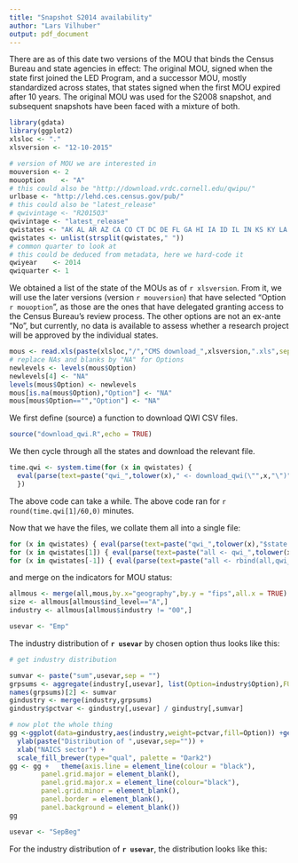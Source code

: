 ```yaml
---
title: "Snapshot S2014 availability"
author: "Lars Vilhuber"
output: pdf_document
---
```


There are as of this date two versions of the MOU that binds the Census Bureau and state agencies in effect: The original MOU, signed when the state first joined the LED Program, and a successor MOU, mostly standardized across states, that states signed when the first MOU expired after 10 years. The original MOU was used for the S2008 snapshot, and subsequent snapshots have been faced with a mixture of both.


```r
library(gdata)
library(ggplot2)
xlsloc <- "."
xlsversion <- "12-10-2015"
```
```r
# version of MOU we are interested in
mouversion <- 2
mouoption    <- "A" 
# this could also be "http://download.vrdc.cornell.edu/qwipu/"
urlbase <- "http://lehd.ces.census.gov/pub/"
# this could also be "latest_release"
# qwivintage <- "R2015Q3"
qwivintage <- "latest_release"
qwistates <- "AK AL AR AZ CA CO CT DC DE FL GA HI IA ID IL IN KS KY LA MA MD ME MI MN MO MS MT NC ND NE NH NJ NM NV NY OH OK OR PA RI SC SD TN TX UT VA VT WA WI WV WY"
qwistates <- unlist(strsplit(qwistates," "))
# common quarter to look at
# this could be deduced from metadata, here we hard-code it
qwiyear    <- 2014
qwiquarter <- 1
```

We obtained a list of the state of the MOUs as of `r xlsversion`. From it, we will use the later versions (version `r mouversion`) that have selected "Option `r mouoption`", as those are the ones that have delegated granting access to the Census Bureau's review process. The other options are not an ex-ante "No", but currently, no data is available to assess whether a research project will be approved by the individual states.

```r
mous <- read.xls(paste(xlsloc,"/","CMS download_",xlsversion,".xls",sep=""),sheet = 1)
# replace NAs and blanks by "NA" for Options
newlevels <- levels(mous$Option)
newlevels[4] <- "NA"
levels(mous$Option) <- newlevels
mous[is.na(mous$Option),"Option"] <- "NA"
mous[mous$Option=="","Option"] <- "NA"

```

We first define (source) a function to download QWI CSV files.
```r
source("download_qwi.R",echo = TRUE)
```
We then cycle through all the states and download the relevant file. 
```r
time.qwi <- system.time(for (x in qwistates) { 
  eval(parse(text=paste("qwi_",tolower(x)," <- download_qwi(\"",x,"\")",sep = "")))
  })
```
The above code can take a while. The above code ran for `r round(time.qwi[1]/60,0)` minutes.

Now that we have the files, we collate them all into a single file:
```r
for (x in qwistates) { eval(parse(text=paste("qwi_",tolower(x),"$state = \"",x,"\"",sep = "")))}
for (x in qwistates[1]) { eval(parse(text=paste("all <- qwi_",tolower(x),sep = "")))}
for (x in qwistates[-1]) { eval(parse(text=paste("all <- rbind(all,qwi_",tolower(x),")",sep = "")))}
```
and merge on the indicators for MOU status:
```r
allmous <- merge(all,mous,by.x="geography",by.y = "fips",all.x = TRUE)
size <- allmous[allmous$ind_level=="A",]
industry <- allmous[allmous$industry != "00",]
```
```r
usevar <- "Emp"
```
The industry distribution of **`r usevar`** by chosen option thus looks like this:
```r

# get industry distribution

sumvar <- paste("sum",usevar,sep = "")
grpsums <- aggregate(industry[,usevar], list(Option=industry$Option),FUN=sum, na.rm=TRUE)
names(grpsums)[2] <- sumvar
gindustry <- merge(industry,grpsums)
gindustry$pctvar <- gindustry[,usevar] / gindustry[,sumvar]

# now plot the whole thing
gg <-ggplot(data=gindustry,aes(industry,weight=pctvar,fill=Option)) +geom_bar(position="dodge",alpha=.5) +
  ylab(paste("Distribution of ",usevar,sep="")) + 
  xlab("NAICS sector") + 
  scale_fill_brewer(type="qual", palette = "Dark2")
gg <- gg +   theme(axis.line = element_line(colour = "black"),
        panel.grid.major = element_blank(),
        panel.grid.major.x = element_line(colour="black"),
        panel.grid.minor = element_blank(),
        panel.border = element_blank(),
        panel.background = element_blank())
gg

```
```r
usevar <- "SepBeg"
```

For the industry distribution of **`r usevar`**, the distribution looks like this:
```r
```


